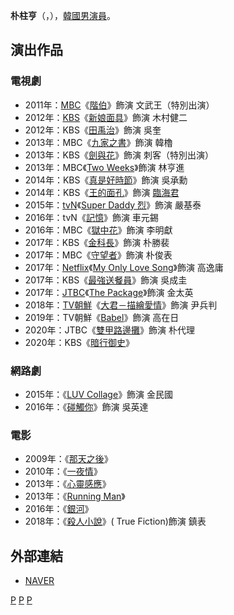 {{藝人
| 姓名 = 朴柱亨
| 類型 = 男演員
| 圖片 = 
| 圖片尺寸 = 
| 圖片簡介 = 
| 本名 = 
| 外文名 = 박주형
| 外文 = ko
| 羅馬拼音 = Park Joo Hyung
| 英文名 = 
| 暱稱 = 
| 其他藝名 = 
| 國籍 = {{KOR}}
| 出生日期 = {{birth_date_and_age|1982|7|6}}
| 出生地點 = {{KOR}}
| 宗教信仰 = 
| 語言 = [[韓語|韓語]]
| 職業 = [[演員|演員]]
| 教育程度 = 
| 出道作品 = 
| 出道日期 = 2007年
| 代表作品 = 
| 活躍年代 = 
| 唱片公司 = 
| 經紀公司 = Starvillage Entertainment(2020年至今)<br/>[[JYP_Entertainment|JYP Entertainment]](2012-2019年)
| 相關團體 = 
| 網站 = 
}}

'''朴柱亨'''（{{lang-ko|'''박주형'''}}，{{bd|1982年|7月6日}}），[[韓國|韓國]][[男演員|男演員]]。

== 演出作品 ==
=== 電視劇 ===
*2011年：[[文化廣播_(韓國)|MBC]]《[[階伯_(電視劇)|階伯]]》飾演 文武王（特別出演）
*2012年：[[韓國放送公社|KBS]]《[[新娘面具|新娘面具]]》飾演 木村健二
*2012年：KBS《[[田禹治_(電視劇)|田禹治]]》飾演 吳奎
*2013年：MBC《[[九家之書|九家之書]]》飾演 韓櫓
*2013年：KBS《[[劍與花|劍與花]]》飾演 刺客（特別出演）
*2013年：MBC《[[Two_Weeks|Two Weeks]]》飾演 林亨進
*2014年：KBS《[[真是好時節|真是好時節]]》飾演 吳承勳
*2014年：KBS《[[王的面孔|王的面孔]]》飾演 [[臨海君|臨海君]]
*2015年：[[tvN|tvN]]《[[Super_Daddy_烈|Super Daddy 烈]]》飾演 嚴基泰
*2016年：tvN《[[記憶_(電視劇)|記憶]]》飾演 車元錫
*2016年：MBC《[[獄中花|獄中花]]》飾演 李明獻
*2017年：KBS《[[金科長|金科長]]》飾演 朴勝裴
*2017年：MBC《[[守望者_(電視劇)|守望者]]》飾演 朴俊表
*2017年：[[Netflix|Netflix]]《[[My_Only_Love_Song|My Only Love Song]]》飾演 高逸庸
*2017年：KBS《[[最強送餐員|最強送餐員]]》飾演 吳成圭
*2017年：[[JTBC|JTBC]]《[[The_Package|The Package]]》飾演 金太英
*2018年：[[TV朝鮮|TV朝鮮]]《[[大君－繪製愛情|大君－描繪愛情]]》飾演 尹兵判
*2019年：TV朝鮮《[[Babel_(電視劇)|Babel]]》飾演 高在日
*2020年：JTBC《[[雙甲路邊攤|雙甲路邊攤]]》飾演 朴代理
*2020年：KBS《[[暗行御史|暗行御史]]》

=== 網路劇 ===
*2015年：《[[LUV_Collage|LUV Collage]]》飾演 金民國
*2016年：《[[碰觸你|碰觸你]]》飾演 吳英達

=== 電影 ===
*2009年：《[[那天之後|那天之後]]》
*2010年：《[[一夜情(韓國電影)|一夜情]]》
*2013年：《[[心靈感應(韓國電影)|心靈感應]]》
*2013年：《[[Running_Man_(電影)|Running Man]]》
*2016年：《[[銀河(韓國電影)|銀河]]》
*2018年：《[[殺人小說|殺人小說]]》( True Fiction)飾演 鎮表

== 外部連結 ==
*[http://people.search.naver.com/search.naver?where=nexearch&sm=tab_ppn&query=%EB%B0%95%EC%A3%BC%ED%98%95&os=313228&ie=utf8&key=PeopleService NAVER] {{Wayback|url=http://people.search.naver.com/search.naver?where=nexearch&sm=tab_ppn&query=%EB%B0%95%EC%A3%BC%ED%98%95&os=313228&ie=utf8&key=PeopleService |date=20160304121327 }}{{ko}}

[[Category:韓國電視演員|P]]
[[Category:韓國電影演員|P]]
[[Category:朴姓|P]]